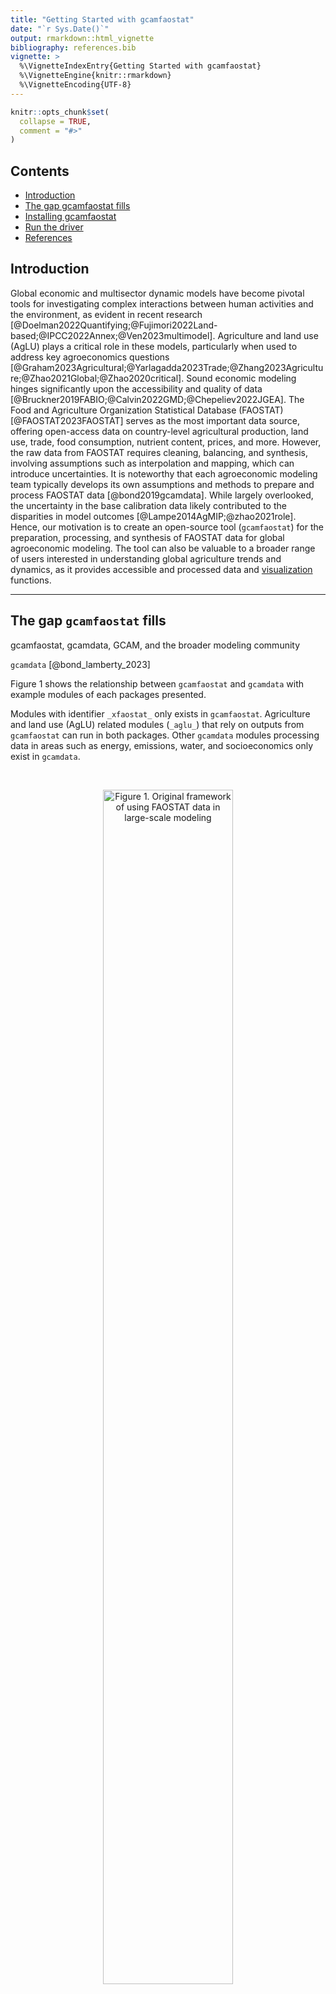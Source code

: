 ```yaml
---
title: "Getting Started with gcamfaostat"
date: "`r Sys.Date()`"
output: rmarkdown::html_vignette
bibliography: references.bib  
vignette: >
  %\VignetteIndexEntry{Getting Started with gcamfaostat}
  %\VignetteEngine{knitr::rmarkdown}
  %\VignetteEncoding{UTF-8}
---
```


```r
knitr::opts_chunk$set(
  collapse = TRUE,
  comment = "#>"
)
```

## Contents 
* [Introduction](#Introduction)
* [The gap gcamfaostat fills](#Gap)
* [Installing gcamfaostat](#Install)
* [Run the driver](#Driver)
* [References](#References)




## Introduction <a name="Introduction"></a>  

Global economic and multisector dynamic models have become pivotal tools for investigating complex interactions between human activities and the environment, as evident in recent research [@Doelman2022Quantifying;@Fujimori2022Land-based;@IPCC2022Annex;@Ven2023multimodel]. Agriculture and land use (AgLU) plays a critical role in these models, particularly when used to address key agroeconomics questions [@Graham2023Agricultural;@Yarlagadda2023Trade;@Zhang2023Agriculture;@Zhao2021Global;@Zhao2020critical]. Sound economic modeling hinges significantly upon the accessibility and quality of data [@Bruckner2019FABIO;@Calvin2022GMD;@Chepeliev2022JGEA]. The Food and Agriculture Organization Statistical Database (FAOSTAT) [@FAOSTAT2023FAOSTAT] serves as the most important data source, offering open-access data on country-level agricultural production, land use, trade, food consumption, nutrient content, prices, and more. However, the raw data from FAOSTAT requires cleaning, balancing, and synthesis, involving assumptions such as interpolation and mapping, which can introduce uncertainties. It is noteworthy that each agroeconomic modeling team typically develops its own assumptions and methods to prepare and process FAOSTAT data [@bond2019gcamdata]. While largely overlooked, the uncertainty in the base calibration data likely contributed to the disparities in model outcomes [@Lampe2014AgMIP;@zhao2021role]. Hence, our motivation is to create an open-source tool (`gcamfaostat`) for the preparation, processing, and synthesis of FAOSTAT data for global agroeconomic modeling.  The tool can also be valuable to a broader range of users interested in understanding global agriculture trends and dynamics, as it provides accessible and processed data and [visualization](https://jgcri.github.io/gcamfaostat/articles/vignette_visualization.html) functions.

*** 

## The gap `gcamfaostat` fills <a name="Gap"></a> 

gcamfaostat, gcamdata, GCAM, and the broader modeling community  

`gcamdata` [@bond_lamberty_2023] 

Figure 1  shows the relationship between `gcamfaostat` and `gcamdata` with example modules of each packages presented.

Modules with identifier `_xfaostat_` only exists in `gcamfaostat`. Agriculture and land use (AgLU) related modules (`_aglu_`) that rely on outputs from `gcamfaostat` can run in both packages. Other `gcamdata` modules processing data in areas such as energy, emissions, water, and socioeconomics only exist in `gcamdata`.  
  
<br />
<center>
![Figure 1. Original framework of using FAOSTAT data in large-scale modeling](../man/figures/Fig_FAOSTAT_gcamdata.jpg){width=70%}  
</center>
<br />
<center>
![Figure 2. New framework using `gcamfaostat` to process FAOSTAT data](../man/figures/Fig_gcamfaostat_and_gcamdata.jpg){width=70%} 
</center>

***

## Installing `gcamfaostat` <a name="Install"></a>  

####  R

* R version 4.0 or higher and RStudio are recommonded. 

#### Clone this repository

* On the command line: navigate to your desired folder location and then enter `git clone https://github.com/JGCRI/gcamfaostat.git` 

* If using GitHub Desktop: Go to https://github.com/jgcri/gcamfaostat and click the green "Code" button. Then click "Open with GitHub Desktop".

#### Loading the `gcamfaostat` package

* Open the `gcamfaostat` folder you just cloned and double-click the `gcamfaostat.Rproj` file. RStudio should open the project.

* If you have not installed `devtools` before, first enter the following into the R console  
```r
install.packages("devtools")
```

* Then to load the `gcamfaostat` package:

```r
devtools::load_all()
```

#### Package dependencies
* You may also need to install package dependencies, for example using:
```R
devtools::install_deps()
```
* Note that could be issues with some recent package dependencies. Users can consider using `renv`. 

  * `renv` is an R package for dependency management. 
  * Using it will save a private R library with the correct versions of any package dependencies. 
  * Please find more details [here](https://jgcri.github.io/gcamdata/articles/getting-started/getting-started.html#optional-renv-currently-included-in-gcam-6-0-and-gcamdata-release) in `gcamdata` manual.



## Run the driver <a name="driver"></a>  
#### `driver_drake` and `driver`
Users should now be ready to run the driver, which is the main processing function that generates intermediate data outputs and final output (csv or other files) for `GCAM` (`gcamdata`) or other models. Driver functions will run data processing modules/functions sequentially, see [Processing Flow](https://jgcri.github.io/gcamfaostat/articles/vignette_processing_flow.html). There are two ways to run the driver, both inherited  from `gcamdata`.

1. `driver_drake()`

`driver_drake()` runs the driver and stores the outputs in a hidden cache. When you run `driver_drake()` again it will skip steps that are up-to-date. This is useful if you will be adjusting the data inputs and code and running the data system multiple times. For this reason, we almost always recommend using `driver_drake()`. More details can be found in the [here](https://jgcri.github.io/gcamdata/articles/driverdrake_vignette.html).

2. `driver()`  

See [here](https://jgcri.github.io/gcamdata/reference/driver.html) for more options when running the driver, such as what outputs to generate or when to stop.

For `gcamfaostat`, it is recommended to use `driver_drake()` so the data tracing and exploring after the drive will be possible, even thought it may take longer to run and additional space (for drake cache) compared to `driver()`. 

#### Output files  
* In `constants.R`, users can set `OUTPUT_Export_CSV == TRUE` and specify the output directory (`DIR_OUTPUT_CSV`) to export and store the output csv files. 
* The default directory is `outputs/gcamfaostat_csv_output`.
* Users can also make use of the functions to trace the processing by step, when`driver_drake()` is employed.  



## References <a name="References"></a>  

